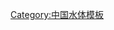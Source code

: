 {{Navbox
|name = Important wetlands of China
|title = [[中国湿地|中国国家重要湿地]]
| listclass = hlist
|titlestyle = 
|state = 
|navbar = 

|image = 
|imagestyle = 
|imageleft = 
|imageleftstyle = 

|style = 
|basestyle = 

|above = 
|abovestyle = 

|groupstyle = 
|liststyle = 
|listpadding = 

|oddstyle = 
|evenstyle = 
|evenodd = 

|group1 = [[中国东北|东北]]
|list1 = * [[浓江]]－[[沃里兰河]]
* [[七星河]]和[[挠力河]]流域
* [[七虎林河]]和[[阿布沁河]]中下游
* [[镜泊湖]]
* [[长吉岗]]
* [[穆棱河]]下游[[月牙湖 (虎林)|月牙湖]]和虎口
* [[汤旺河]]流域
* [[兴凯湖]]和[[小兴凯湖]]
* [[嫩江]]源头区
* [[乌裕尔河]]流域
* [[呼玛河]]
* [[龙江县|龙江]][[哈拉海]]
* [[五大连池湖|五大连池]]
* [[长白山熔岩台地沼泽区]]
* [[松花湖]]
* [[龙沼]]沼泽
* [[月亮泡]]
* [[查干湖]]
* [[向海]]
* [[莫莫格]]
* [[大布苏自然保护区]]

|group2 = [[华北]]
|list2 = * [[鸭绿江]]
* [[辽河三角洲]]
* [[密云水库]]
* [[昌黎黄金海岸]]
* [[天津古海岸]]
* [[天津]][[北大港水库|北大港]]
* [[滦河]]河口
* [[白洋淀]]
* [[北戴河]]沿海
* [[沧州]][[南大港]]
* [[张家口]][[坝上]]
* [[衡水湖]]

*[[永年洼]]
* [[青铜峡水库]]
* [[三门峡水库|三门峡库区]]
* [[豫北黄河故道沼泽区]]
* [[南四湖]]区
* [[北五湖]]
* [[荣成]]
* [[黄河三角洲]]和[[莱洲湾]]
* [[庙岛群岛]]
* [[黄垒河]]和[[乳山河]]河口
* [[乌梁素海]]
* [[岱海]]
* [[察干湖]]和[[安固里湖]]
* [[查干诸尔]]和[[巴哈湖]]
* [[达里诺尔]]
* [[乌拉盖沼泽区]]
* [[科尔沁]]
* [[呼伦湖]]
* [[红碱淖]]

|group3 = [[华东]]
|list3 =  * [[大沽夹河]]河口和[[胶州湾]]
* [[盐城滨海]]
* [[洪泽湖]]
* [[高邮湖]]
* [[崇明岛]]
* [[金山三岛]]
* [[长兴岛 (上海)|长兴岛]]和[[横沙岛]]
* [[太湖]]地区
* [[石臼湖]]
* [[扬子鳄自然保护区]]
* [[巢湖]]
* [[升金湖]]
* [[陈村水库|太平湖]]
* [[网湖]]
* [[鄱阳湖]]
* [[千岛湖]]
* [[庵东沼泽区]]
* [[灵昆岛]][[东滩]]
* [[南麂列岛]]自然保护区
* [[三都澳|三都湾]]
* [[福清湾]]
* [[晋江]]河口和[[泉州湾]]
* [[浙江西溪湿地|西溪]] 

|group4 = [[华中]]
|list4 = * [[宿鸭湖]]
* [[洪湖]]
* [[梁子湖]]群
* [[石首]][[天鹅洲]]长江故道区
* [[洞庭湖]]

|group5 = [[华南]]
|list5 = * [[九龙江]]河口
* [[东山湾]]
* [[深沪湾]]
* [[后海湾|-{zh-hant:后海灣;zh-hans:深圳湾}-]]
* [[米埔]]
* [[珠江三角洲]]
* [[东寨港]]红树林
* [[清澜港]]和[[文昌]]
* [[洋浦港]]
* [[三亚珊瑚礁自然保护区]]
* [[大洲岛]]自然保护区
* [[西沙群岛]]
* [[钦州湾]]
* [[澄碧河水库]]
* [[大瑶山|大瑶山自然保护区]]
* [[广西山口红树林生态国家级自然保护区|山口红树林区]]
* [[北伦河]]口
* [[淡水河]]河口
* [[兰阳溪]]河口
* [[大肚溪]]河口
* [[台南]]北门
* [[臺東縣|台东]][[大坡池]]
* [[日月潭]]

|group6 = [[中国西南|西南]]
|list6 =* [[洋县朱鹮栖息地]]
* [[丹江口水库]]
* [[红枫湖]]
* [[威宁]][[草海]]
* [[滇池]]
* [[抚仙湖]]
* [[异龙湖]]
* [[洱海]]
* [[程海]]
* [[泸沽湖]]
* [[碧塔海]]
* [[纳帕海]]
* [[丽江市|丽江]][[拉市海]]
* [[昭通]][[大山包]]
* [[会泽黑颈鹤栖息地]] 

|group7 = [[中国西北|西北]]
|list7 = * [[居延海]]
* [[阿牙克库木湖]]
* [[塔里木河]]下游[[尉犁]]
* [[博斯腾湖]]
* [[巴里湖]]
* [[巴音布鲁克]]
* [[赛里木湖]]
* [[艾比湖]]
* [[克拉玛依湖]]
* [[玛纳斯湖]]
* [[喀纳斯湖]]
* [[乌伦古湖]]和[[吉力湖]]
* [[阿尔泰山]]东南部
* [[布伦口湖]]群
* [[叶尔羌河]]流域
* [[阿克苏河|阿克苏]]
* [[渭干河]]流域
* [[伊犁河]]
* [[乌鲁木齐河]]

|group8 = [[青藏高原|青藏]]
|list8 = * [[鲸鱼湖]]
* [[阿其克库勒湖]]
* [[若尔盖高原]]沼泽区
* [[甘肃尕海|尕海]]
* [[九寨沟]]
* [[青海湖]]
* [[茶卡盐湖]]
* [[冬给措纳湖]]
* [[鄂陵湖]]
* [[扎陵湖]]
* [[隆宝滩自然保护区]]
* [[依然错]]
* [[多尔改错]]
* [[卓乃湖]]
* [[库赛湖]]
* [[哈拉湖]]
* [[托素湖]]和[[可鲁克湖]]
* [[柴达木盆地]]
* [[苏干湖]]和[[小苏干湖]]
* [[尕斯库勒湖]]
* [[玛多湖]]
* [[黄河源]]区[[岗纳格玛错]]
* [[羌塘]]地区
* [[美马错]]
* [[美卓雍错]]
* [[大加错]]
* [[马河沼泽区]]
* [[玛芳雍错]]和[[拉昂错]]
* [[班公湖]]
* [[大竹卡河]]
* [[聂荣]]、[[安多县|安多]]沼泽
* [[那曲沼泽]]
* [[班戈湖]]群
* [[色林错]]
* [[马泉河]]流域
* [[乌马曲]]
* [[羊八井]]
* [[纳木错]]

|below = 
|belowstyle = 

|titlegroup = 
|titlegroupstyle = 
|innerstyle = 
}}<noinclude>
[[Category:中国水体模板]]
</noinclude>